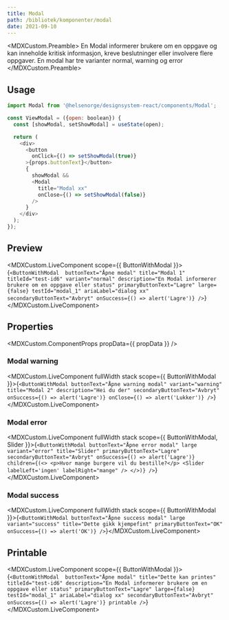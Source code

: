 ```yaml
---
title: Modal
path: /bibliotek/komponenter/modal
date: 2021-09-10
---
```



<MDXCustom.Preamble>
  En Modal informerer brukere om en oppgave og kan inneholde kritisk informasjon, kreve beslutninger eller involvere flere oppgaver. En
  modal har tre varianter normal, warning og error
</MDXCustom.Preamble>

## Usage
```javascript
import Modal from '@helsenorge/designsystem-react/components/Modal';

const ViewModal = ({open: boolean}) {
  const [showModal, setShowModal] = useState(open);

  return (
    <div>
      <button
        onClick={() => setShowModal(true)}
      >{props.buttonText}</button>
      {
        showModal && 
        <Modal
          title="Modal xx"
          onClose={() => setShowModal(false)}
        />
      }
    </div>
  );
});
```


## Preview

<MDXCustom.LiveComponent scope={{ ButtonWithModal }}>{`
<ButtonWithModal 
  buttonText="Åpne modal"
  title="Modal 1"
  titleId="test-id6"
  variant="normal"
  description="En Modal informerer brukere om en oppgave eller status"
  primaryButtonText="Lagre"
  large={false}
  testId="modal_1"
  ariaLabel="dialog xx"
  secondaryButtonText="Avbryt"
  onSuccess={() => alert('Lagre')}
   />
`}</MDXCustom.LiveComponent>

## Properties

<MDXCustom.ComponentProps propData={{ propData }} />

### Modal warning

<MDXCustom.LiveComponent fullWidth stack scope={{ ButtonWithModal }}>{`
<ButtonWithModal
  buttonText="Åpne warning modal"
  variant="warning"
  title="Modal 2"
  description="Hei du der"
  secondaryButtonText="Avbryt"
  onSuccess={() => alert('Lagre')}
  onClose={() => alert('Lukker')}
   />
`}</MDXCustom.LiveComponent>

### Modal error

<MDXCustom.LiveComponent fullWidth stack scope={{ ButtonWithModal, Slider }}>{`
<ButtonWithModal
  buttonText="Åpne error modal"
  large
  variant="error"
  title="Slider"
  primaryButtonText="Lagre"
  secondaryButtonText="Avbryt"
  onSuccess={() => alert('Lagre')}
  children={(<>
    <p>Hvor mange burgere vil du bestille?</p>
    <Slider labelLeft='ingen' labelRight="mange" />
    </>)}
   />
`}</MDXCustom.LiveComponent>

### Modal success

<MDXCustom.LiveComponent fullWidth stack scope={{ ButtonWithModal }}>{`
<ButtonWithModal
  buttonText="Åpne success modal"
  large
  variant="success"
  title="Dette gikk kjempefint"
  primaryButtonText="OK"
  onSuccess={() => alert('OK')}
   />
`}</MDXCustom.LiveComponent>

## Printable

<MDXCustom.LiveComponent scope={{ ButtonWithModal }}>{`
<ButtonWithModal 
  buttonText="Åpne modal"
  title="Dette kan printes"
  titleId="test-id6"
  description="En Modal informerer brukere om en oppgave eller status"
  primaryButtonText="Lagre"
  large={false}
  testId="modal_1"
  ariaLabel="dialog xx"
  secondaryButtonText="Avbryt"
  onSuccess={() => alert('Lagre')}
  printable
   />
`}</MDXCustom.LiveComponent>
